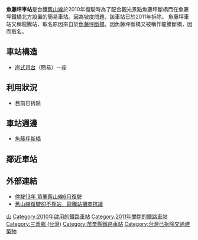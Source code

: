 {{Infobox_Station|
RouteType=Tra|
Title=魚藤坪車站|
EngTitle=Yutengping Station|
|linecolour=#0008BD|
|linecolour2=#0008BD|
ImageName=Yutengping Station.JPG|
ImageSize=265px|
Operator=[[臺灣鐵路管理局|臺灣鐵路管理局]]|
Line=[[舊山線|舊山線]]|
Place=[[苗栗縣|苗栗縣]][[三義鄉_(台灣)|三義鄉]]|
StartDate=2010年6月5日|
EndDate=2011年|
Code=無|
Style=平面車站|
TraOldName=|
TraLevel=簡易站（裁撤前）|
TraPlatformS=岸式月台一座| 
TraElecCode=|
TraWeb=|
TraStartLocal=基隆起）<br>（三義|
TraMile=<br>167.9（公里）<br>8.3|
|coordinates  = {{coord| 24.360476 |N| 120.774615 |E|display=title,inline}}
}}
'''魚藤坪車站'''是台鐵[[舊山線|舊山線]]於2010年復駛時為了配合觀光景點魚藤坪斷橋而在魚藤坪鐵橋北方設置的簡易車站。因為坡度問題，該車站已於2011年拆除。
魚藤坪車站又稱龍騰站，取名原因來自於[[魚藤坪斷橋|魚藤坪斷橋]]，因魚藤坪斷橋又被稱作龍騰斷橋，因而取名。

==車站構造==
*[[岸式月台|岸式月台]]（簡易）一座

==利用狀況==
*目前已拆除

==車站週邊==
*[[魚藤坪斷橋|魚藤坪斷橋]]

== 鄰近車站 ==
{{start rail box|[[臺灣鐵路管理局|臺灣鐵路管理局]]}}
{{s-abandoned|[[167公里號誌站|167公里號誌站]]|往 [[三義車站|三義]]}}
{{s-line|[[舊山線|舊山線]]|}}
{{s-inop|[[泰安車站_(舊山線)|泰安舊站]]|往 [[豐原車站_(台灣)|豐原]]}}
{{end box}}

==外部連結==
* [https://web.archive.org/web/20100511020853/http://tw.nextmedia.com/subapple/article/art_id/32486904/IssueID/20100505/sec_id/17 停駛13年 苗栗舊山線6月復駛]
*[http://www.tvbs.com.tw/news/news_list.asp?no=yehmin20110721004421 舊山線復駛卻不靠站　龍騰站攤商抗議]

{{台灣鐵路舊山線}}
[[Category:台灣鐵路廢站|山]]
[[Category:2010年啟用的鐵路車站|Category:2010年啟用的鐵路車站]]
[[Category:2011年關閉的鐵路車站|Category:2011年關閉的鐵路車站]]
[[Category:三義鄉_(台灣)|Category:三義鄉 (台灣)]]
[[Category:苗栗縣鐵路車站|Category:苗栗縣鐵路車站]]
[[Category:台灣已拆除交通建築物|Category:台灣已拆除交通建築物]]